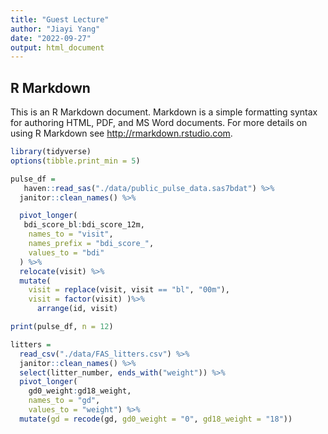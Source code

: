 ```yaml
---
title: "Guest Lecture"
author: "Jiayi Yang"
date: "2022-09-27"
output: html_document
---
```




## R Markdown

This is an R Markdown document. Markdown is a simple formatting syntax for authoring HTML, PDF, and MS Word documents. For more details on using R Markdown see <http://rmarkdown.rstudio.com>.
```r
library(tidyverse)
options(tibble.print_min = 5)

```
```r
pulse_df = 
   haven::read_sas("./data/public_pulse_data.sas7bdat") %>%
  janitor::clean_names() %>% 

  pivot_longer(
   bdi_score_bl:bdi_score_12m,
    names_to = "visit",
    names_prefix = "bdi_score_",
    values_to = "bdi"
  ) %>% 
  relocate(visit) %>% 
  mutate(
    visit = replace(visit, visit == "bl", "00m"),
    visit = factor(visit) )%>% 
      arrange(id, visit)

print(pulse_df, n = 12)
```
```r
litters = 
  read_csv("./data/FAS_litters.csv") %>% 
  janitor::clean_names() %>% 
  select(litter_number, ends_with("weight")) %>% 
  pivot_longer(
    gd0_weight:gd18_weight,
    names_to = "gd",
    values_to = "weight") %>% 
  mutate(gd = recode(gd, gd0_weight = "0", gd18_weight = "18"))
```

